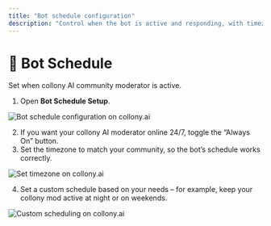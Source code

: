 ```yaml
---
title: "Bot schedule configuration"
description: "Control when the bot is active and responding, with timezone support."
---
```


# 📅 Bot Schedule

Set when collony AI community moderator is active.

1. Open **Bot Schedule Setup**.

![Bot schedule configuration on collony.ai](/Screenshot2025-09-22at09.04.15.png)

2. If you want your collony AI moderator online 24/7, toggle the “Always On” button.
3. Set the timezone to match your community, so the bot’s schedule works correctly.

![Set timezone on collony.ai](/images/Screenshot2025-09-22at09.12.26.png)

4. Set a custom schedule based on your needs – for example, keep your collony mod active at night or on weekends.

![Custom scheduling on collony.ai](/images/Screenshot2025-09-22at09.09.44.png)